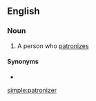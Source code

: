 ==English==

===Noun===
{{en-noun}}

# A person who [[patronize]]s

====Synonyms====
*{{l|en|infantilizer}}

[[simple:patronizer]]